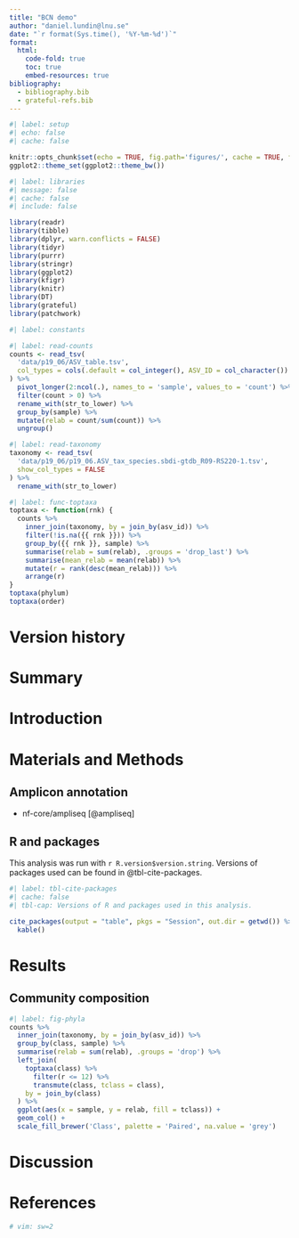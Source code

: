 ```yaml
---
title: "BCN demo"
author: "daniel.lundin@lnu.se"
date: "`r format(Sys.time(), '%Y-%m-%d')`"
format:
  html:
    code-fold: true
    toc: true
    embed-resources: true
bibliography:
  - bibliography.bib
  - grateful-refs.bib
---
```


```r
#| label: setup
#| echo: false
#| cache: false

knitr::opts_chunk$set(echo = TRUE, fig.path='figures/', cache = TRUE, fig.width = 10)
ggplot2::theme_set(ggplot2::theme_bw())
```

```r
#| label: libraries
#| message: false
#| cache: false
#| include: false

library(readr)
library(tibble)
library(dplyr, warn.conflicts = FALSE)
library(tidyr)
library(purrr)
library(stringr)
library(ggplot2)
library(kfigr)
library(knitr)
library(DT)
library(grateful)
library(patchwork)
```

```r
#| label: constants
```

```r
#| label: read-counts
counts <- read_tsv(
  'data/p19_06/ASV_table.tsv', 
  col_types = cols(.default = col_integer(), ASV_ID = col_character())
) %>%
  pivot_longer(2:ncol(.), names_to = 'sample', values_to = 'count') %>%
  filter(count > 0) %>%
  rename_with(str_to_lower) %>%
  group_by(sample) %>%
  mutate(relab = count/sum(count)) %>%
  ungroup()
```

```r
#| label: read-taxonomy
taxonomy <- read_tsv(
  'data/p19_06/p19_06.ASV_tax_species.sbdi-gtdb_R09-RS220-1.tsv',
  show_col_types = FALSE
) %>%
  rename_with(str_to_lower)
```

```r
#| label: func-toptaxa
toptaxa <- function(rnk) {
  counts %>%
    inner_join(taxonomy, by = join_by(asv_id)) %>%
    filter(!is.na({{ rnk }})) %>%
    group_by({{ rnk }}, sample) %>%
    summarise(relab = sum(relab), .groups = 'drop_last') %>%
    summarise(mean_relab = mean(relab)) %>%
    mutate(r = rank(desc(mean_relab))) %>%
    arrange(r)
}
toptaxa(phylum)
toptaxa(order)
```

# Version history

# Summary

# Introduction

# Materials and Methods

## Amplicon annotation

* nf-core/ampliseq [@ampliseq]

## R and packages

This analysis was run with `r R.version$version.string`. Versions of packages used can be found in @tbl-cite-packages.

```r
#| label: tbl-cite-packages
#| cache: false
#| tbl-cap: Versions of R and packages used in this analysis.

cite_packages(output = "table", pkgs = "Session", out.dir = getwd()) %>%
  kable()
```

# Results

## Community composition

```r
#| label: fig-phyla
counts %>%
  inner_join(taxonomy, by = join_by(asv_id)) %>%
  group_by(class, sample) %>%
  summarise(relab = sum(relab), .groups = 'drop') %>%
  left_join(
    toptaxa(class) %>%
      filter(r <= 12) %>%
      transmute(class, tclass = class),
    by = join_by(class)
  ) %>%
  ggplot(aes(x = sample, y = relab, fill = tclass)) +
  geom_col() +
  scale_fill_brewer('Class', palette = 'Paired', na.value = 'grey')
```


# Discussion

# References

```r
# vim: sw=2
```
